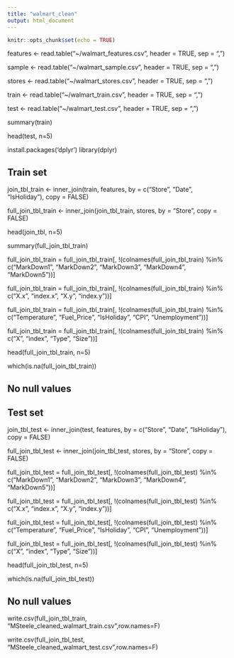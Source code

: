 ```yaml
---
title: "walmart_clean"
output: html_document
---
```


```r
knitr::opts_chunk$set(echo = TRUE)
```


features <- read.table("~/walmart_features.csv", 
                       header = TRUE,
                       sep = ",")
                  
sample <- read.table("~/walmart_sample.csv", 
                       header = TRUE,
                       sep = ",")

stores <- read.table("~/walmart_stores.csv", 
                       header = TRUE,
                       sep = ",")

train <- read.table("~/walmart_train.csv", 
                       header = TRUE,
                       sep = ",")

test <- read.table("~/walmart_test.csv", 
                       header = TRUE,
                       sep = ",")


summary(train)


head(test, n=5)

install.packages('dplyr')
library(dplyr)

## Train set

join_tbl_train <- inner_join(train, features, by = c("Store", "Date", "IsHoliday"), copy = FALSE)

full_join_tbl_train <- inner_join(join_tbl_train, stores, by = "Store", copy = FALSE)

head(join_tbl, n=5)

summary(full_join_tbl_train)

full_join_tbl_train = full_join_tbl_train[, !(colnames(full_join_tbl_train) %in% c("MarkDown1", "MarkDown2", "MarkDown3", "MarkDown4", "MarkDown5"))]

full_join_tbl_train = full_join_tbl_train[, !(colnames(full_join_tbl_train) %in% c("X.x", "index.x", "X.y", "index.y"))]

full_join_tbl_train = full_join_tbl_train[, !(colnames(full_join_tbl_train) %in% c("Temperature", "Fuel_Price", "IsHoliday", "CPI", "Unemployment"))]

full_join_tbl_train = full_join_tbl_train[, !(colnames(full_join_tbl_train) %in% c("X", "index", "Type", "Size"))]

head(full_join_tbl_train, n=5)

which(is.na(full_join_tbl_train)) 

## No null values


## Test set

join_tbl_test <- inner_join(test, features, by = c("Store", "Date", "IsHoliday"), copy = FALSE)

full_join_tbl_test <- inner_join(join_tbl_test, stores, by = "Store", copy = FALSE)

full_join_tbl_test = full_join_tbl_test[, !(colnames(full_join_tbl_test) %in% c("MarkDown1", "MarkDown2", "MarkDown3", "MarkDown4", "MarkDown5"))]

full_join_tbl_test = full_join_tbl_test[, !(colnames(full_join_tbl_test) %in% c("X.x", "index.x", "X.y", "index.y"))]

full_join_tbl_test = full_join_tbl_test[, !(colnames(full_join_tbl_test) %in% c("Temperature", "Fuel_Price", "IsHoliday", "CPI", "Unemployment"))]

full_join_tbl_test = full_join_tbl_test[, !(colnames(full_join_tbl_test) %in% c("X", "index", "Type", "Size"))]

head(full_join_tbl_test, n=5)

which(is.na(full_join_tbl_test)) 

## No null values

write.csv(full_join_tbl_train, "MSteele_cleaned_walmart_train.csv",row.names=F)

write.csv(full_join_tbl_test, "MSteele_cleaned_walmart_test.csv",row.names=F)